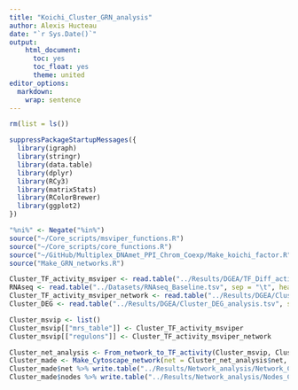 ```yaml
---
title: "Koichi_Cluster_GRN_analysis"
author: Alexis Hucteau
date: "`r Sys.Date()`"
output:
    html_document:
      toc: yes
      toc_float: yes
      theme: united
editor_options:
  markdown:
    wrap: sentence
---
```


```r
rm(list = ls())
```

```r
suppressPackageStartupMessages({
  library(igraph)
  library(stringr)
  library(data.table)
  library(dplyr)
  library(RCy3)
  library(matrixStats)
  library(RColorBrewer)
  library(ggplot2)
})

"%ni%" <- Negate("%in%")
source("~/Core_scripts/msviper_functions.R")
source("~/Core_scripts/core_functions.R")
source("~/GitHub/Multiplex_DNAmet_PPI_Chrom_Coexp/Make_koichi_factor.R")
source("Make_GRN_networks.R")

Cluster_TF_activity_msviper <- read.table("../Results/DGEA/TF_Diff_activity_Clusters.tsv", sep = "\t", header = T)
RNAseq <- read.table("../Datasets/RNAseq_Baseline.tsv", sep = "\t", header = T, check.names = F)
Cluster_TF_activity_msviper_network <- read.table("../Results/DGEA/Cluster_GRN.tsv", sep = "\t", header = T)
Cluster_DEG <- read.table("../Results/DGEA/Cluster_DEG_analysis.tsv", sep = "\t", header = T, row.names = 1)

Cluster_msvip <- list()
Cluster_msvip[["mrs_table"]] <- Cluster_TF_activity_msviper
Cluster_msvip[["regulons"]] <- Cluster_TF_activity_msviper_network
```



```r
Cluster_net_analysis <- From_network_to_TF_activity(Cluster_msvip, Cluster_DEG, output_folder = "../Results/Network_analysis/", filtered = T, title = "Cluster_Response")
Cluster_made <- Make_Cytoscape_network(net = Cluster_net_analysis$net, feat = Cluster_net_analysis$features, title = "GRN", collection = "Cluster_analysis")
Cluster_made$net %>% write.table("../Results/Network_analysis/Network_Cluster_Cytoscape_GRN.tsv", sep = "\t", row.names = F)
Cluster_made$nodes %>% write.table("../Results/Network_analysis/Nodes_Cluster_Cytoscape_GRN.tsv", sep = "\t", row.names = F)
```

